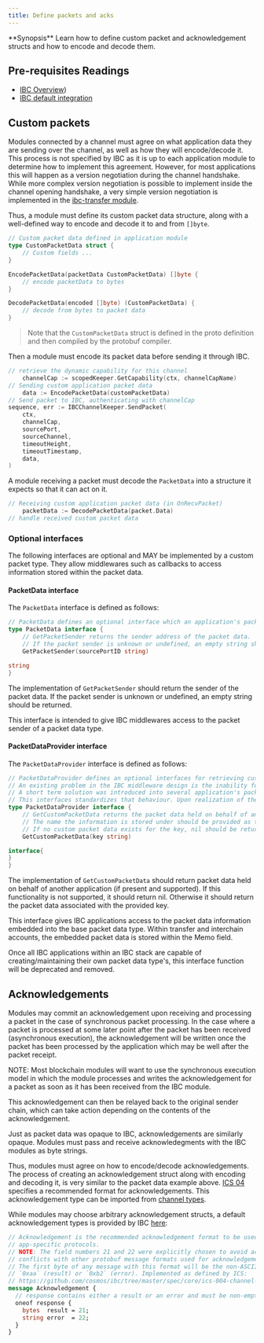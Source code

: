 ```yaml
---
title: Define packets and acks
---
```


<Note>
**Synopsis**
Learn how to define custom packet and acknowledgement structs and how to encode and decode them.
</Note>

<Note>

## Pre-requisites Readings

* [IBC Overview](../overview))
* [IBC default integration](../integration)

</Note>

## Custom packets

Modules connected by a channel must agree on what application data they are sending over the
channel, as well as how they will encode/decode it. This process is not specified by IBC as it is up
to each application module to determine how to implement this agreement. However, for most
applications this will happen as a version negotiation during the channel handshake. While more
complex version negotiation is possible to implement inside the channel opening handshake, a very
simple version negotiation is implemented in the [ibc-transfer module](https://github.com/cosmos/ibc-go/tree/main/modules/apps/transfer/module.go).

Thus, a module must define its custom packet data structure, along with a well-defined way to
encode and decode it to and from `[]byte`.

```go expandable
// Custom packet data defined in application module
type CustomPacketData struct {
    // Custom fields ...
}

EncodePacketData(packetData CustomPacketData) []byte {
    // encode packetData to bytes
}

DecodePacketData(encoded []byte) (CustomPacketData) {
    // decode from bytes to packet data
}
```

> Note that the `CustomPacketData` struct is defined in the proto definition and then compiled by the protobuf compiler.

Then a module must encode its packet data before sending it through IBC.

```go expandable
// retrieve the dynamic capability for this channel
    channelCap := scopedKeeper.GetCapability(ctx, channelCapName)
// Sending custom application packet data
    data := EncodePacketData(customPacketData)
// Send packet to IBC, authenticating with channelCap
sequence, err := IBCChannelKeeper.SendPacket(
    ctx, 
    channelCap, 
    sourcePort, 
    sourceChannel, 
    timeoutHeight, 
    timeoutTimestamp, 
    data,
)
```

A module receiving a packet must decode the `PacketData` into a structure it expects so that it can
act on it.

```go
// Receiving custom application packet data (in OnRecvPacket)
    packetData := DecodePacketData(packet.Data)
// handle received custom packet data
```

### Optional interfaces

The following interfaces are optional and MAY be implemented by a custom packet type.
They allow middlewares such as callbacks to access information stored within the packet data.

#### PacketData interface

The `PacketData` interface is defined as follows:

```go
// PacketData defines an optional interface which an application's packet data structure may implement.
type PacketData interface {
	// GetPacketSender returns the sender address of the packet data.
	// If the packet sender is unknown or undefined, an empty string should be returned.
	GetPacketSender(sourcePortID string)

string
}
```

The implementation of `GetPacketSender` should return the sender of the packet data.
If the packet sender is unknown or undefined, an empty string should be returned.

This interface is intended to give IBC middlewares access to the packet sender of a packet data type.

#### PacketDataProvider interface

The `PacketDataProvider` interface is defined as follows:

```go
// PacketDataProvider defines an optional interfaces for retrieving custom packet data stored on behalf of another application.
// An existing problem in the IBC middleware design is the inability for a middleware to define its own packet data type and insert packet sender provided information.
// A short term solution was introduced into several application's packet data to utilize a memo field to carry this information on behalf of another application.
// This interfaces standardizes that behaviour. Upon realization of the ability for middleware's to define their own packet data types, this interface will be deprecated and removed with time.
type PacketDataProvider interface {
	// GetCustomPacketData returns the packet data held on behalf of another application.
	// The name the information is stored under should be provided as the key.
	// If no custom packet data exists for the key, nil should be returned.
	GetCustomPacketData(key string)

interface{
}
}
```

The implementation of `GetCustomPacketData` should return packet data held on behalf of another application (if present and supported).
If this functionality is not supported, it should return nil. Otherwise it should return the packet data associated with the provided key.

This interface gives IBC applications access to the packet data information embedded into the base packet data type.
Within transfer and interchain accounts, the embedded packet data is stored within the Memo field.

Once all IBC applications within an IBC stack are capable of creating/maintaining their own packet data type's, this interface function will be deprecated and removed.

## Acknowledgements

Modules may commit an acknowledgement upon receiving and processing a packet in the case of synchronous packet processing.
In the case where a packet is processed at some later point after the packet has been received (asynchronous execution), the acknowledgement
will be written once the packet has been processed by the application which may be well after the packet receipt.

NOTE: Most blockchain modules will want to use the synchronous execution model in which the module processes and writes the acknowledgement
for a packet as soon as it has been received from the IBC module.

This acknowledgement can then be relayed back to the original sender chain, which can take action
depending on the contents of the acknowledgement.

Just as packet data was opaque to IBC, acknowledgements are similarly opaque. Modules must pass and
receive acknowledegments with the IBC modules as byte strings.

Thus, modules must agree on how to encode/decode acknowledgements. The process of creating an
acknowledgement struct along with encoding and decoding it, is very similar to the packet data
example above. [ICS 04](https://github.com/cosmos/ibc/blob/master/spec/core/ics-004-channel-and-packet-semantics#acknowledgement-envelope)
specifies a recommended format for acknowledgements. This acknowledgement type can be imported from
[channel types](https://github.com/cosmos/ibc-go/tree/main/modules/core/04-channel/types).

While modules may choose arbitrary acknowledgement structs, a default acknowledgement types is provided by IBC [here](https://github.com/cosmos/ibc-go/blob/main/proto/ibc/core/channel/v1/channel.proto):

```protobuf expandable
// Acknowledgement is the recommended acknowledgement format to be used by
// app-specific protocols.
// NOTE: The field numbers 21 and 22 were explicitly chosen to avoid accidental
// conflicts with other protobuf message formats used for acknowledgements.
// The first byte of any message with this format will be the non-ASCII values
// `0xaa` (result) or `0xb2` (error). Implemented as defined by ICS:
// https://github.com/cosmos/ibc/tree/master/spec/core/ics-004-channel-and-packet-semantics#acknowledgement-envelope
message Acknowledgement {
  // response contains either a result or an error and must be non-empty
  oneof response {
    bytes  result = 21;
    string error  = 22;
  }
}
```
